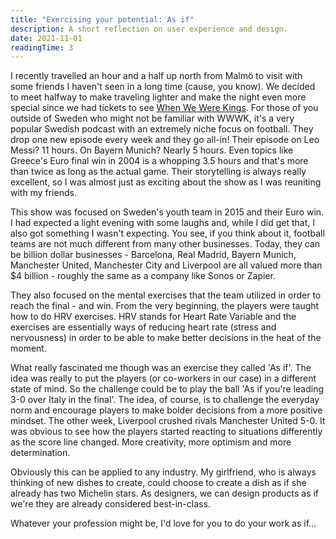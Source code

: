 ```yaml
---
title: "Exercising your potential: As if"
description: A short reflection on user experience and design.
date: 2021-11-01
readingTime: 3
---
```


I recently travelled an hour and a half up north from Malmö to visit with some friends I haven't seen in a long time (cause, you know). We decided to meet halfway to make traveling lighter and make the night even more special since we had tickets to see <a href="https://open.spotify.com/show/7gMno9GPerN5iJ2ddGRyuc">When We Were Kings</a>. For those of you outside of Sweden who might not be familiar with WWWK, it's a very popular Swedish podcast with an extremely niche focus on football. They drop one new episode every week and they go all-in! Their episode on Leo Messi? 11 hours. On Bayern Munich? Nearly 5 hours. Even topics like Greece's Euro final win in 2004 is a whopping 3.5 hours and that's more than twice as long as the actual game. Their storytelling is always really excellent, so I was almost just as exciting about the show as I was reuniting with my friends.

This show was focused on Sweden's youth team in 2015 and their Euro win. I had expected a light evening with some laughs and, while I did get that, I also got something I wasn't expecting. You see, if you think about it, football teams are not much different from many other businesses. Today, they can be billion dollar businesses - Barcelona, Real Madrid, Bayern Munich, Manchester United, Manchester City and Liverpool are all valued more than $4 billion - roughly the same as a company like Sonos or Zapier.

They also focused on the mental exercises that the team utilized in order to reach the final - and win. From the very beginning, the players were taught how to do HRV exercises. HRV stands for Heart Rate Variable and the exercises are essentially ways of reducing heart rate (stress and nervousness) in order to be able to make better decisions in the heat of the moment.

What really fascinated me though was an exercise they called 'As if'. The idea was really to put the players (or co-workers in our case) in a different state of mind. So the challenge could be to play the ball 'As if you're leading 3-0 over Italy in the final'. The idea, of course, is to challenge the everyday norm and encourage players to make bolder decisions from a more positive mindset. The other week, Liverpool crushed rivals Manchester United 5-0. It was obvious to see how the players started reacting to situations differently as the score line changed. More creativity, more optimism and more determination.

Obviously this can be applied to any industry. My girlfriend, who is always thinking of new dishes to create, could choose to create a dish as if she already has two Michelin stars. As designers, we can design products as if we're they are already considered best-in-class.

Whatever your profession might be, I'd love for you to do your work as if...